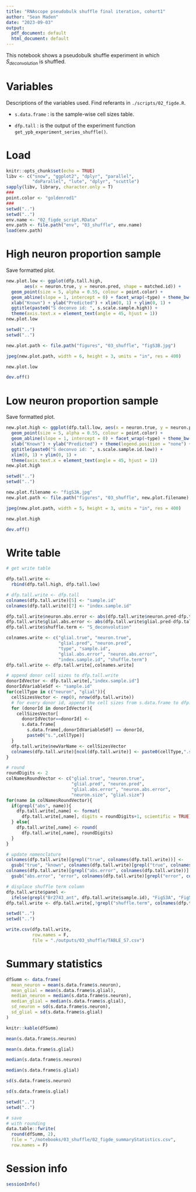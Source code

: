 ```yaml
---
title: "RNAscope pseudobulk shuffle final iteration, cohort1"
author: "Sean Maden"
date: "2023-09-03"
output:
  pdf_document: default
  html_document: default
---
```


This notebook shows a pseudobulk shuffle experiment in which $S_{deconvolution}$ is shuffled.

# Variables

Descriptions of the variables used. Find referants in `./scripts/02_figde.R`.

* `s.data.frame` : is the sample-wise cell sizes table.

* `dfp.tall` : is the output of the experiment function `get_ypb_experiment_series_shuffle()`.

# Load

```r
knitr::opts_chunk$set(echo = TRUE)
libv <- c("snow", "ggplot2", "dplyr", "parallel", 
          "doParallel", "lute", "dplyr", "scuttle")
sapply(libv, library, character.only = T)
###
point.color <- "goldenrod1"
###
setwd("..")
setwd("..")
env.name <- "02_figde_script.RData"
env.path <- file.path("env", "03_shuffle", env.name)
load(env.path)
```

# High neuron proportion sample

Save formatted plot.

```r
new.plot.low <- ggplot(dfp.tall.high, 
       aes(x = neuron.true, y = neuron.pred, shape = matched.id)) + 
  geom_point(size = 5, alpha = 0.55, colour = point.color) +
  geom_abline(slope = 1, intercept = 0) + facet_wrap(~type) + theme_bw() +
  xlab("Known") + ylab("Predicted") + xlim(0, 1) + ylim(0, 1) +
  ggtitle(paste0("S deconvo id: ", s.scale.sample.high)) + 
  theme(axis.text.x = element_text(angle = 45, hjust = 1))
new.plot.low
```

```r
setwd("..")
setwd("..")

new.plot.path <- file.path("figures", "03_shuffle", "figS3B.jpg")

jpeg(new.plot.path, width = 6, height = 3, units = "in", res = 400)

new.plot.low

dev.off()
```

# Low neuron proportion sample

Save formatted plot. 

```r
new.plot.high <- ggplot(dfp.tall.low, aes(x = neuron.true, y = neuron.pred, shape = matched.id)) + 
  geom_point(size = 5, alpha = 0.55, colour = point.color) + 
  geom_abline(slope = 1, intercept = 0) + facet_wrap(~type) + theme_bw() +
  xlab("Known") + ylab("Predicted") + theme(legend.position = "none") +
  ggtitle(paste0("S deconvo id: ", s.scale.sample.id.low)) + 
  xlim(0, 1) + ylim(0, 1) +
  theme(axis.text.x = element_text(angle = 45, hjust = 1))
new.plot.high
```

```r
setwd("..")
setwd("..")

new.plot.filename <- "figS3A.jpg"
new.plot.path <- file.path("figures", "03_shuffle", new.plot.filename)

jpeg(new.plot.path, width = 5, height = 3, units = "in", res = 400)

new.plot.high

dev.off()
```

# Write table

```r
# get write table

dfp.tall.write <- 
  rbind(dfp.tall.high, dfp.tall.low)

# dfp.tall.write <- dfp.tall
colnames(dfp.tall.write)[5] <- "sample.id"
colnames(dfp.tall.write)[7] <- "index.sample.id"

dfp.tall.write$neuron.abs.error <- abs(dfp.tall.write$neuron.pred-dfp.tall.write$neuron.true)
dfp.tall.write$glial.abs.error <- abs(dfp.tall.write$glial.pred-dfp.tall.write$glial.true)
dfp.tall.write$shuffle.term <- "S_deconvolution"

colnames.write <- c("glial.true", "neuron.true", 
                    "glial.pred", "neuron.pred", 
                    "type", "sample.id", 
                    "glial.abs.error", "neuron.abs.error",
                    "index.sample.id", "shuffle.term")
dfp.tall.write <- dfp.tall.write[,colnames.write]

# append donor cell sizes to dfp.tall.write
donorIdVector <- dfp.tall.write[,"index.sample.id"]
donorIdVariableSdf <- "sample.id"
for(cellType in c("neuron", "glial")){
  cellSizesVector <- rep(0, nrow(dfp.tall.write))
  # for every donor id, append the cell sizes from s.data.frame to dfp.tall.write
  for (donorId in donorIdVector){
    cellSizesVector[
      donorIdVector==donorId] <- 
      s.data.frame[
        s.data.frame[,donorIdVariableSdf] == donorId, 
        paste0("s.",cellType)]
  }
  dfp.tall.write$newVarName <- cellSizesVector
  colnames(dfp.tall.write)[ncol(dfp.tall.write)] <- paste0(cellType,".size")
}

# round
roundDigits <- 2
colNamesRoundVector <- c("glial.true", "neuron.true", 
                         "glial.pred", "neuron.pred",
                         "glial.abs.error", "neuron.abs.error",
                         "neuron.size", "glial.size")
for(name in colNamesRoundVector){
  if(grepl("abs", name)){
    dfp.tall.write[,name] <- format(
      dfp.tall.write[,name], digits = roundDigits+1, scientific = TRUE)
  } else{
    dfp.tall.write[,name] <- round(
      dfp.tall.write[,name], roundDigits)
  }
}

# update nomenclature
colnames(dfp.tall.write)[grepl("true", colnames(dfp.tall.write))] <- 
  gsub("true", "known", colnames(dfp.tall.write)[grepl("true", colnames(dfp.tall.write))])
colnames(dfp.tall.write)[grepl("abs.error", colnames(dfp.tall.write))] <- 
  gsub("abs.error", "error", colnames(dfp.tall.write)[grepl("error", colnames(dfp.tall.write))])

# displace shuffle term column
dfp.tall.write$panel <- 
  ifelse(grepl("Br2743_ant", dfp.tall.write$sample.id), "FigS3A", "FigS3B")
dfp.tall.write <- dfp.tall.write[,!grepl("shuffle.term", colnames(dfp.tall.write))]
```

```r
setwd("..")
setwd("..")

write.csv(dfp.tall.write, 
          row.names = F, 
          file = "./outputs/03_shuffle/TABLE_S7.csv")
```

# Summary statistics

```r

dfSumm <- data.frame(
  mean_neuron = mean(s.data.frame$s.neuron),
  mean_glial = mean(s.data.frame$s.glial),
  median_neuron = median(s.data.frame$s.neuron),
  median_glial = median(s.data.frame$s.glial),
  sd_neuron = sd(s.data.frame$s.neuron),
  sd_glial = sd(s.data.frame$s.glial)
)

knitr::kable(dfSumm)

mean(s.data.frame$s.neuron)

mean(s.data.frame$s.glial)

median(s.data.frame$s.neuron)

median(s.data.frame$s.glial)

sd(s.data.frame$s.neuron)

sd(s.data.frame$s.glial)

setwd("..")
setwd("..")

# save 
# with rounding
data.table::fwrite(
  round(dfSumm, 2), 
  file = "./notebooks/03_shuffle/02_figde_summaryStatistics.csv", 
  row.names = F)

```

# Session info

```r
sessionInfo()
```
